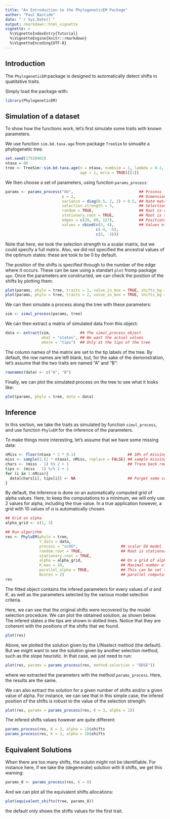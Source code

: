 ```yaml
---
title: "An Introduction to the PhylogeneticEM Package"
author: "Paul Bastide"
date: "`r Sys.Date()`"
output: rmarkdown::html_vignette
vignette: >
  %\VignetteIndexEntry{Tutorial}
  %\VignetteEngine{knitr::rmarkdown}
  %\VignetteEncoding{UTF-8}
---
```


## Introduction

The `PhylogeneticEM` package is designed to automatically detect shifts in quatitative traits.

Simply load the package with:
```r
library(PhylogeneticEM)
```

## Simulation of a dataset

To show how the functions work, let's first simulate some traits with known parameters.

We use function `sim.bd.taxa.age` from package `TreeSim` to simualte a phylogenetic tree.

```r
set.seed(17920902)
ntaxa = 80
tree <- TreeSim::sim.bd.taxa.age(n = ntaxa, numbsim = 1, lambda = 0.1, mu = 0,
                                 age = 1, mrca = TRUE)[[1]]
```

We then choose a set of parameters, using function `params_process`:

```r
params <- params_process("OU",                             ## Process
                         p = 2,                            ## Dimension
                         variance = diag(0.5, 2, 2) + 0.5, ## Rate matrix
                         selection.strength = 3,           ## Selection Strength
                         random = TRUE,                    ## Root is random
                         stationary.root = TRUE,           ## Root is stationary
                         edges = c(29, 89, 127),           ## Positions of the shifts
                         values = cbind(c(5, 4),           ## Values of the shifts
                                        c(-4, -5),
                                        c(5, -3)))
```

Note that here, we took the selection strength to a scalar matrix, but we could specify a full matrix. Also, we did not specified the ancestral values of the optimum states: these are took to be $0$ by default.

The position of the shifts is specified through to the number of the edge where it occurs. These can be saw using a standart `plot` fromp package `ape`. Once the parameters are constructed, we can check the position of the shifts by plotting them:

```r
plot(params, phylo = tree, traits = 1, value_in_box = TRUE, shifts_bg = "white")
plot(params, phylo = tree, traits = 2, value_in_box = TRUE, shifts_bg = "white")
```

We can then simulate a process along the tree with these parameters:

```r
sim <- simul_process(params, tree)
```

We can then extract a matrix of simulated data from this object:
```r
data <- extract(sim,             ## The simul_process object
                what = "states", ## We want the actual values
                where = "tips")  ## Only at the tips of the tree
```

The column names of the matrix are set to the tip labels of the tree. By default, the row names are left blank, but, for the sake of the demonstration, let's assume that the two traits are named "A" and "B":

```r
rownames(data) <- c("A", "B")
```

Finally, we can plot the simulated process on the tree to see what it looks like:

```r
plot(params, phylo = tree, data = data)
```

## Inference

In this section, we take the traits as simulated by function `simul_process`, and use function `PhyloEM` for the inference of the parameters.

To make things more interesting, let's assume that we have some missing data:
```r
nMiss <- floor(ntaxa * 2 * 0.1)                       ## 10% of missing data
miss <- sample(1:(2 * ntaxa), nMiss, replace = FALSE) ## sample missing randomly
chars <- (miss - 1) %% 2 + 1                          ## Trace back rows and columns
tips <- (miss - 1) %/% 2 + 1
for (i in 1:nMiss){
  data[chars[i], tips[i]] <- NA                       ## Forget some values
}
```

By default, the inference is done on an automatically computed grid of alpha values. Here, to keep the computations to a minimum, we will only use $2$ values for alpha, including the true value. In a true application however, a grid with $10$ values of $\alpha$ is automatically chosen.

```r
## Grid on alpha
alpha_grid <- c(1, 3)

## Run algorithm
res <- PhyloEM(phylo = tree,
               Y_data = data,
               process = "scOU",                   ## scalar OU model
               random.root = TRUE,                 ## Root is stationary (true model)
               stationary.root = TRUE,
               alpha = alpha_grid,                 ## On a grid of alpha
               K_max = 10,                         ## Maximal number of shifts
               parallel_alpha = TRUE,              ## This can be set to TRUE for
               Ncores = 2)                         ## parallel computations
res
```

The fitted object contains the infered parameters for every values of $\alpha$ and $K$, as well as the parameters selected by the various model selection criteria.

Here, we can see that the original shifts were recovered by the model selection procedure. We can plot the obtained solution, as shown below. The infered states a the tips are shown in dotted lines. Notice that they are coherent with the positions of the shifts that we found.
```r
plot(res)
```

Above, we plotted the solution given by the LINselect method (the default). But we might want to see the solution given by another selection method, such as the slope heuristic. In that case, we just need to run:
```r
plot(res, params = params_process(res, method.selection = "DDSE"))
```

where we extracted the parameters with the method `params_process`. Here, the results are the same.

We can also extract the solution for a given number of shifts and/or a given value of alpha. For instance, we can see that in this simple case, the infered position of the shifts is robust to the value of the selection strength:
```r
plot(res, params = params_process(res, K = 3, alpha = 1))
```

The infered shifts values however are quite different:
```r
params_process(res, K = 3, alpha = 1)$shifts
params_process(res, K = 3, alpha = 3)$shifts
```

## Equivalent Solutions

When there are too many shifts, the solutin might not be identifiable. For instance here, if we take the (degenerate) solution with $8$ shifts, we get this warning:
```r
params_8 <- params_process(res, K = 8)
```

And we can plot all the equivalent shifts allocations:
```r
plot(equivalent_shifts(tree, params_8))
```

the default only shows the shifts values for the first trait.

<!-- Vignettes are long form documentation commonly included in packages. Because they are part of the distribution of the package, they need to be as compact as possible. The `html_vignette` output type provides a custom style sheet (and tweaks some options) to ensure that the resulting html is as small as possible. The `html_vignette` format: -->

<!-- - Never uses retina figures -->
<!-- - Has a smaller default figure size -->
<!-- - Uses a custom CSS stylesheet instead of the default Twitter Bootstrap style -->

<!-- ## Vignette Info -->

<!-- Note the various macros within the `vignette` section of the metadata block above. These are required in order to instruct R how to build the vignette. Note that you should change the `title` field and the `\VignetteIndexEntry` to match the title of your vignette. -->

<!-- ## Styles -->

<!-- The `html_vignette` template includes a basic CSS theme. To override this theme you can specify your own CSS in the document metadata as follows: -->

<!--     output:  -->
<!--       rmarkdown::html_vignette: -->
<!--         css: mystyles.css -->

<!-- ## Figures -->

<!-- The figure sizes have been customised so that you can easily put two images side-by-side.  -->

<!-- ```{r, fig.show='hold'} -->
<!-- plot(1:10) -->
<!-- plot(10:1) -->
<!-- ``` -->

<!-- You can enable figure captions by `fig_caption: yes` in YAML: -->

<!--     output: -->
<!--       rmarkdown::html_vignette: -->
<!--         fig_caption: yes -->

<!-- Then you can use the chunk option `fig.cap = "Your figure caption."` in **knitr**. -->

<!-- ## More Examples -->

<!-- You can write math expressions, e.g. $Y = X\beta + \epsilon$, footnotes^[A footnote here.], and tables, e.g. using `knitr::kable()`. -->

<!-- ```{r, echo=FALSE, results='asis'} -->
<!-- knitr::kable(head(mtcars, 10)) -->
<!-- ``` -->

<!-- Also a quote using `>`: -->

<!-- > "He who gives up [code] safety for [code] speed deserves neither." -->
<!-- ([via](https://twitter.com/hadleywickham/status/504368538874703872)) -->
